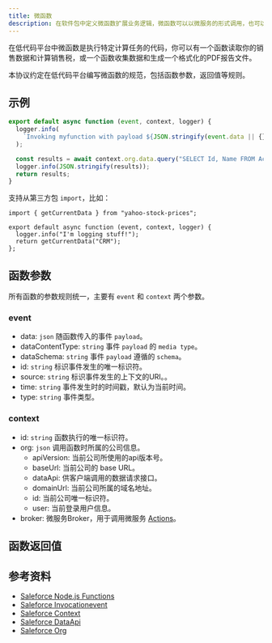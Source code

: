 ```yaml
---
title: 微函数
description: 在软件包中定义微函数扩展业务逻辑，微函数可以以微服务的形式调用，也可以发布为标准的API接口。
---
```


在低代码平台中微函数是执行特定计算任务的代码，你可以有一个函数读取你的销售数据和计算销售税，或一个函数收集数据和生成一个格式化的PDF报告文件。

本协议约定在低代码平台编写微函数的规范，包括函数参数，返回值等规则。

## 示例

```js
export default async function (event, context, logger) {
  logger.info(
    `Invoking myfunction with payload ${JSON.stringify(event.data || {})}`
  );

  const results = await context.org.data.query("SELECT Id, Name FROM Account");
  logger.info(JSON.stringify(results));
  return results;
}
```

支持从第三方包 `import`，比如：
```
import { getCurrentData } from "yahoo-stock-prices";

export default async function (event, context, logger) {
  logger.info("I'm logging stuff!");
  return getCurrentData("CRM");
};
```

## 函数参数

所有函数的参数规则统一，主要有 `event` 和 `context` 两个参数。

### event

- data: `json` 随函数传入的事件 `payload`。
- dataContentType: `string` 事件 `payload` 的 `media type`。
- dataSchema: `string` 事件 `payload` 遵循的 `schema`。
- id: `string` 标识事件发生的唯一标识符。
- source:  `string` 标识事件发生的上下文的URI。。
- time: `string` 事件发生时的时间戳，默认为当前时间。
- type: `string` 事件类型。

### context

- id: `string` 函数执行的唯一标识符。
- org: `json` 调用函数时所属的公司信息。
  - apiVersion:  当前公司所使用的api版本号。
  - baseUrl: 当前公司的 base URL。
  - dataApi: 供客户端调用的数据请求接口。
  - domainUrl: 当前公司所属的域名地址。
  - id: 当前公司唯一标识符。
  - user: 当前登录用户信息。
- broker: 微服务Broker，用于调用微服务 [Actions](/docs/services#%E5%87%BD%E6%95%B0%EF%BC%88Actions%EF%BC%89)。

## 函数返回值

## 参考资料

- [Saleforce Node.js Functions](https://developer.salesforce.com/docs/platform/functions/guide/NODE_README.html)
- [Saleforce Invocationevent](https://developer.salesforce.com/docs/platform/functions/guide/invocationevent.html)
- [Saleforce Context](https://developer.salesforce.com/docs/platform/functions/guide/context.html)
- [Saleforce DataApi](https://developer.salesforce.com/docs/platform/functions/guide/dataapi.html)
- [Saleforce Org](https://developer.salesforce.com/docs/platform/functions/guide/org.html)

